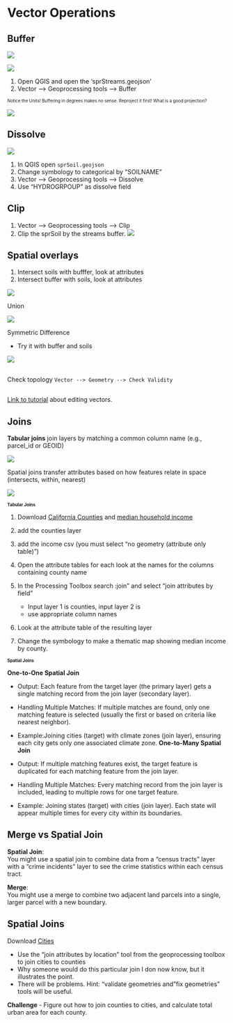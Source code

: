# Vector Operations

## Buffer

::: {.r-stack}

::: {.fragment .absolute .fade-in-then-out data-fragment-index="1"}
![](img/buffer.png)
:::

::: {.fragment .absolute .fade-in-then-out data-fragment-index="2"}
![](img/ripar_buffer.jpg){style="max-height: 50vh;"}
:::

::: {.fragment .absolute .fade-in-then-out data-fragment-index="3"}

1. Open QGIS and open the 'sprStreams.geojson'
2. Vector --> Geoprocessing tools --> Buffer
:::

::: {.fragment .absolute .fade-in-then-out data-fragment-index="4"}
[Notice the Units!  Buffering in degrees makes no sense. Reproject it first! What is a good projection?]{style="font-size:0.7em"}

![](img/degree_buf.png){style="max-height: 50vh;"}
:::

:::

## Dissolve

![](img/dissolve.png)

1. In QGIS open  `sprSoil.geojson` 
2. Change symbology to categorical by "SOILNAME"
3. Vector --> Geoprocessing tools --> Dissolve
4. Use "HYDROGRPOUP" as dissolve field


## Clip
1. Vector --> Geoprocessing tools --> Clip
2. Clip the sprSoil by the streams buffer.
![](img/clip.png)


## Spatial overlays

::: {.r-stack}

::: {.fragment .absolute .fade-in-then-out .smaller}
1. Intersect soils with bufffer, look at attributes
2. Intersect buffer with soils, look at attributes

![](img/intersect.png)
:::

::: {.fragment .absolute .fade-in-then-out .smaller}
Union

![](img/union.png)
:::

::: {.fragment .absolute .fade-in-then-out .smaller}
Symmetric Difference  

+ Try it with buffer and soils

![](img/sym_diff.png)
:::


:::

## 

Check topology
`Vector --> Geometry --> Check Validity`



##

[Link to tutorial](https://docs.google.com/presentation/d/1vaN4vdtAwcynhPnTDlKepgfcfY5gTgemUoSrCZL0CmY/edit?usp=sharing) about editing vectors.

## Joins

::: {r-stack}

::: {.fragment .absolute .fade-in-then-out data-fragment-index="1"}
__Tabular joins__ join layers by matching a common column name (e.g., parcel_id or GEOID)

![](img/joins_image0.png){style="max-width: 90%; max-height: 60vh; object-fit: contain;"}
:::


::: {.fragment .absolute .fade-in-then-out data-fragment-index="2"}
Spatial joins transfer attributes based on how features relate in space (intersects, within, nearest)

![](img/spatial-join-basic-idea.png){style="max-width: 90%; max-height: 60vh; object-fit: contain;"}
:::

:::

## Tabular Joins {style="font-size:0.7em"}

1. Download [California Counties](https://github.com/kulpojke/nr218/blob/main/assets/cal_counties.geojson) and [median household income](https://github.com/kulpojke/nr218/blob/main/assets/cal_median_household.csv)

2. add the counties layer

3. add the income csv (you must select "no geometry (attribute only table)")

3. Open the attribute tables for each look at the names for the columns containing county name

4. In the Processing Toolbox search :join" and select "join attributes by field"
    + Input layer 1 is counties, input layer 2 is  
    + use appropriate column names

5. Look at the attribute table of the resulting layer

6. Change the symbology to make a thematic map showing median income by county.

## Spatial Joins {style="font-size:0.7em"}

__One-to-One Spatial Join__

+ Output: Each feature from the target layer (the primary layer) gets a single matching record from the join layer (secondary layer).
+ Handling Multiple Matches: If multiple matches are found, only one matching feature is selected (usually the first or based on criteria like nearest neighbor).
+ Example:Joining cities (target) with climate zones (join layer), ensuring each city gets only one associated climate zone.
__One-to-Many Spatial Join__

+ Output: If multiple matching features exist, the target feature is duplicated for each matching feature from the join layer.
+ Handling Multiple Matches: Every matching record from the join layer is included, leading to multiple rows for one target feature.
+ Example: Joining states (target) with cities (join layer). Each state will appear multiple times for every city within its boundaries.

## Merge vs Spatial Join

__Spatial Join__:  
 You might use a spatial join to combine data from a "census tracts" layer with a "crime incidents" layer to see the crime statistics within each census tract. 

__Merge__:  
You might use a merge to combine two adjacent land parcels into a single, larger parcel with a new boundary. 


## Spatial Joins {.smaller}

Download [Cities](https://gis.data.ca.gov/api/download/v1/items/8cd5d2038c5547ba911eea7bec48e28b/geojson?layers=2)


+ Use the "join attributes by location" tool from the geoprocessing toolbox to join cities to counties 
+ Why someone would do this particular join I don now know, but it illustrates the point.
+ There will be problems. Hint: "validate geometries and "fix geometries" tools will be useful.

__Challenge__ - Figure out how to join counties to cities, and calculate total urban area for each county.

